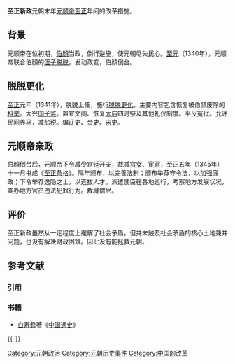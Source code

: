 '''至正新政'''元朝末年[[元顺帝|元顺帝]][[至正|至正]]年间的改革措施。
== 背景 ==
元顺帝在位初期，[[伯顏_(蔑儿乞部)|伯顏]]当政，倒行逆施，使元朝尽失民心。[[至元_(元順帝)|至元]]（1340年），元顺帝联合伯顏的[[侄子|侄子]][[脱脱|脱脱]]，发动政变，伯顏倒台。
== 脱脱更化 ==
[[至正|至正]]元年（1341年），脱脱上任，施行[[脱脱更化|脱脱更化]]。主要内容包含恢复被伯顏废除的[[科举|科举]]。大兴[[国子监|国子监]]。置宣文阁、恢复[[太庙|太庙]]四时祭及其他礼仪制度。平反冤狱。允许民间养马，减盐税。编[[辽史|辽史]]、[[金史|金史]]、[[宋史|宋史]]。
== 元顺帝亲政 ==
伯顏倒台后，元顺帝下令减少宫廷开支，裁减[[宫女|宫女]]、[[宦官|宦官]]，至正五年（1345年）十一月书成《[[至正条格|至正条格]]》。隔年颁布，以完善法制；颁布举荐守令法，以加强廉政；下令举荐逸隐之士，以选拔人才。派遣使臣在各地巡行，考察地方发展状况，查办地方官员违法犯罪行为。裁减僧尼。
== 评价 ==
至正新政虽然从一定程度上缓解了社会矛盾，但并未触及社会矛盾的核心土地兼并问题，也没有解决财政困难。因此没有能拯救元朝。
== 参考文献 ==
=== 引用 ===
{{Reflist}}

=== 书籍 ===
* [[白寿彝|白寿彝]]著《[[中国通史|中国通史]]》

{{-}}
{{中國歷史事件/元朝}}

[[Category:元朝政治|Category:元朝政治]]
[[Category:元朝历史事件|Category:元朝历史事件]]
[[Category:中国的改革|Category:中国的改革]]